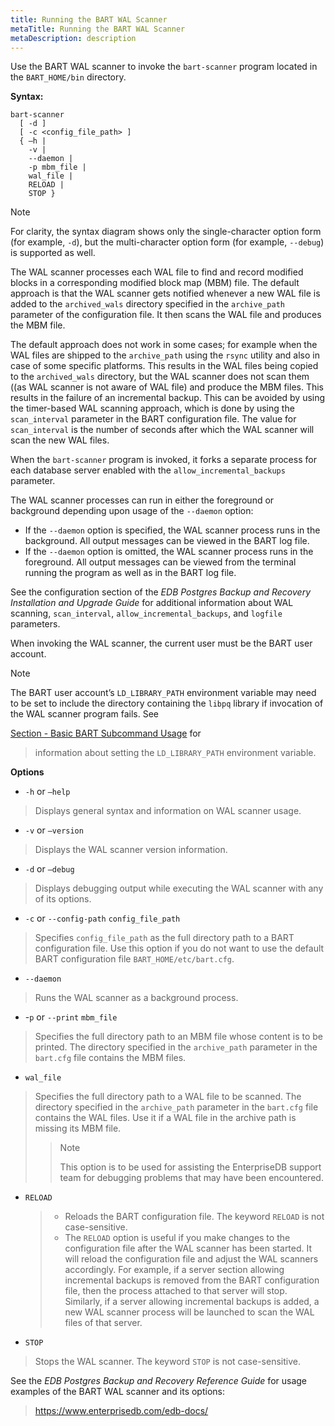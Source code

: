 ```yaml
---
title: Running the BART WAL Scanner
metaTitle: Running the BART WAL Scanner
metaDescription: description
---
```


Use the BART WAL scanner to invoke the `bart-scanner` program located in
the `BART_HOME/bin` directory.

**Syntax:**

``` text
bart-scanner
  [ -d ]
  [ -c <config_file_path> ]
  { –h |
    -v |
    --daemon |
    -p mbm_file |
    wal_file |
    RELOAD |
    STOP }
```

<div class="note">

<div class="title">

Note

</div>

For clarity, the syntax diagram shows only the single-character option
form (for example, `-d`), but the multi-character option form (for
example, `--debug`) is supported as well.

</div>

The WAL scanner processes each WAL file to find and record modified
blocks in a corresponding modified block map (MBM) file. The default
approach is that the WAL scanner gets notified whenever a new WAL file
is added to the `archived_wals` directory specified in the
`archive_path` parameter of the configuration file. It then scans the
WAL file and produces the MBM file.

The default approach does not work in some cases; for example when the
WAL files are shipped to the `archive_path` using the `rsync` utility
and also in case of some specific platforms. This results in the WAL
files being copied to the `archived_wals` directory, but the WAL scanner
does not scan them ((as WAL scanner is not aware of WAL file) and
produce the MBM files. This results in the failure of an incremental
backup. This can be avoided by using the timer-based WAL scanning
approach, which is done by using the `scan_interval` parameter in the
BART configuration file. The value for `scan_interval` is the number of
seconds after which the WAL scanner will scan the new WAL files.

When the `bart-scanner` program is invoked, it forks a separate process
for each database server enabled with the `allow_incremental_backups`
parameter.

The WAL scanner processes can run in either the foreground or background
depending upon usage of the `--daemon` option:

  - If the `--daemon` option is specified, the WAL scanner process runs
    in the background. All output messages can be viewed in the BART log
    file.
  - If the `--daemon` option is omitted, the WAL scanner process runs in
    the foreground. All output messages can be viewed from the terminal
    running the program as well as in the BART log file.

See the configuration section of the *EDB Postgres Backup and Recovery
Installation and Upgrade Guide* for additional information about WAL
scanning, `scan_interval`, `allow_incremental_backups`, and `logfile`
parameters.

When invoking the WAL scanner, the current user must be the BART user
account.

<div class="note">

<div class="title">

Note

</div>

The BART user account’s `LD_LIBRARY_PATH` environment variable may need
to be set to include the directory containing the `libpq` library if
invocation of the WAL scanner program fails. See

</div>

[Section - Basic BART Subcommand Usage](basic_bart_subcommand_usage) for

> information about setting the `LD_LIBRARY_PATH` environment variable.

**Options**

  - `-h` or `—help`

> Displays general syntax and information on WAL scanner usage.

  - `-v` or `—version`

> Displays the WAL scanner version information.

  - `-d` or `–debug`

> Displays debugging output while executing the WAL scanner with any of
> its options.

  - `-c` or `--config-path` `config_file_path`

> Specifies `config_file_path` as the full directory path to a BART
> configuration file. Use this option if you do not want to use the
> default BART configuration file `BART_HOME/etc/bart.cfg`.

  - `--daemon`

> Runs the WAL scanner as a background process.

  - \-`p` or `--print` `mbm_file`

> Specifies the full directory path to an MBM file whose content is to
> be printed. The directory specified in the `archive_path` parameter in
> the `bart.cfg` file contains the MBM files.

  - `wal_file`

> Specifies the full directory path to a WAL file to be scanned. The
> directory specified in the `archive_path` parameter in the `bart.cfg`
> file contains the WAL files. Use it if a WAL file in the archive path
> is missing its MBM file.
> 
> > 
> > 
> > <div class="note">
> > 
> > <div class="title">
> > 
> > Note
> > 
> > </div>
> > 
> > This option is to be used for assisting the EnterpriseDB support
> > team for debugging problems that may have been encountered.
> > 
> > </div>

  - `RELOAD`
    
    >   - Reloads the BART configuration file. The keyword `RELOAD` is
    >     not case-sensitive.
    >   - The `RELOAD` option is useful if you make changes to the
    >     configuration file after the WAL scanner has been started. It
    >     will reload the configuration file and adjust the WAL scanners
    >     accordingly. For example, if a server section allowing
    >     incremental backups is removed from the BART configuration
    >     file, then the process attached to that server will stop.
    >     Similarly, if a server allowing incremental backups is added,
    >     a new WAL scanner process will be launched to scan the WAL
    >     files of that server.

  - `STOP`

> Stops the WAL scanner. The keyword `STOP` is not case-sensitive.

See the *EDB Postgres Backup and Recovery Reference Guide* for usage
examples of the BART WAL scanner and its options:

> <https://www.enterprisedb.com/edb-docs/>
